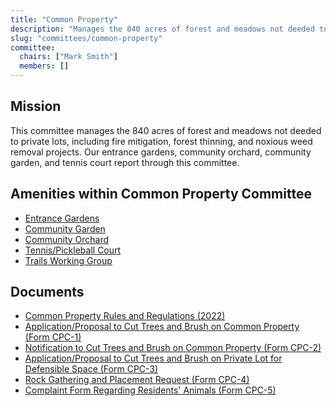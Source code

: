 ```yaml
---
title: "Common Property"
description: "Manages the 840 acres of forest and meadows not deeded to private lots, including fire mitigation and forest thinning."
slug: "committees/common-property"
committee:
  chairs: ["Mark Smith"]
  members: []
---
```



<CommitteeMembers frontmatter={frontmatter} /> 

## Mission

This committee manages the 840 acres of forest and meadows not deeded to private lots, including fire mitigation, forest thinning, and noxious weed removal projects. Our entrance gardens, community orchard, community garden, and tennis court report through this committee.

## Amenities within Common Property Committee

- [Entrance Gardens](/committees/beautification/)
- [Community Garden](/committees/community-garden/)
- [Community Orchard](/committees/community-orchard/)
- [Tennis/Pickleball Court](/committees/tennis-pickle-ball/)
- [Trails Working Group](/committees/trails/)

## Documents

- [Common Property Rules and Regulations (2022)](/uploads/2022/07/FCR-Common-Property-Rules.pdf)
- [Application/Proposal to Cut Trees and Brush on Common Property (Form CPC-1)](/uploads/2022/07/cpc1.pdf)
- [Notification to Cut Trees and Brush on Common Property (Form CPC-2)](/uploads/2022/07/cpc2.pdf)
- [Application/Proposal to Cut Trees and Brush on Private Lot for Defensible Space (Form CPC-3)](/uploads/2022/07/cpc3.pdf)
- [Rock Gathering and Placement Request (Form CPC-4)](/uploads/2022/07/cpc4.pdf)
- [Complaint Form Regarding Residents' Animals (Form CPC-5)](/uploads/2022/07/cpc5.pdf)


<FileHistory file="src/content/docs/committees/common-property.mdx" />